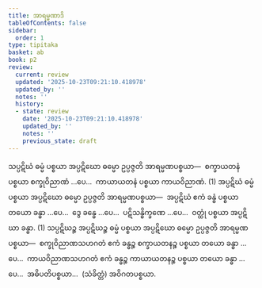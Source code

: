 ```yaml
---
title: အာရမ္မဏာဒိ
tableOfContents: false
sidebar:
  order: 1
type: tipitaka
basket: ab
book: p2
review:
  current: review
  updated: '2025-10-23T09:21:10.418978'
  updated_by: ''
  notes: ''
  history:
  - state: review
    date: '2025-10-23T09:21:10.418978'
    updated_by: ''
    notes: ''
    previous_state: draft
---
```



<ReviewStatus review={frontmatter.review} showDetails={true} />

<HypothesisAnnotation frontmatter={frontmatter} />

<DynamicBreadcrumb />

<Division number="66" book="p2" e="ch" v="38" p="27">

<Paragraph number="691" book="p2">
သပ္ပဋိဃံ ဓမ္မံ ပစ္စယာ အပ္ပဋိဃော ဓမ္မော ဥပ္ပဇ္ဇတိ အာရမ္မဏပစ္စယာ—  စက္ခာယတနံ ပစ္စယာ စက္ခုဝိညာဏံ …ပေ…  ကာယာယတနံ ပစ္စယာ ကာယဝိညာဏံ. (1)
</Paragraph>

<Paragraph number="692" book="p2">
အပ္ပဋိဃံ ဓမ္မံ ပစ္စယာ အပ္ပဋိဃော ဓမ္မော ဥပ္ပဇ္ဇတိ အာရမ္မဏပစ္စယာ—  အပ္ပဋိဃံ ဧကံ ခန္ဓံ ပစ္စယာ တယော ခန္ဓာ …ပေ…  ဒွေ ခန္ဓေ …ပေ…  ပဋိသန္ဓိက္ခဏေ …ပေ…  ဝတ္ထုံ ပစ္စယာ အပ္ပဋိဃာ ခန္ဓာ. (1)
</Paragraph>

<Paragraph number="693" book="p2">
သပ္ပဋိဃဉ္စ အပ္ပဋိဃဉ္စ ဓမ္မံ ပစ္စယာ အပ္ပဋိဃော ဓမ္မော ဥပ္ပဇ္ဇတိ အာရမ္မဏပစ္စယာ—  စက္ခုဝိညာဏသဟဂတံ ဧကံ ခန္ဓဉ္စ စက္ခာယတနဉ္စ ပစ္စယာ တယော ခန္ဓာ …ပေ…  ကာယဝိညာဏသဟဂတံ ဧကံ ခန္ဓဉ္စ ကာယာယတနဉ္စ ပစ္စယာ တယော ခန္ဓာ …ပေ…  အဓိပတိပစ္စယာ…  (သံခိတ္တံ) အဝိဂတပစ္စယာ.
</Paragraph>
</Division>